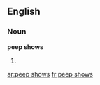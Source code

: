 ==English==

===Noun===
'''peep shows'''

# {{plural of|[[peep show]]}}

[[ar:peep shows]]
[[fr:peep shows]]